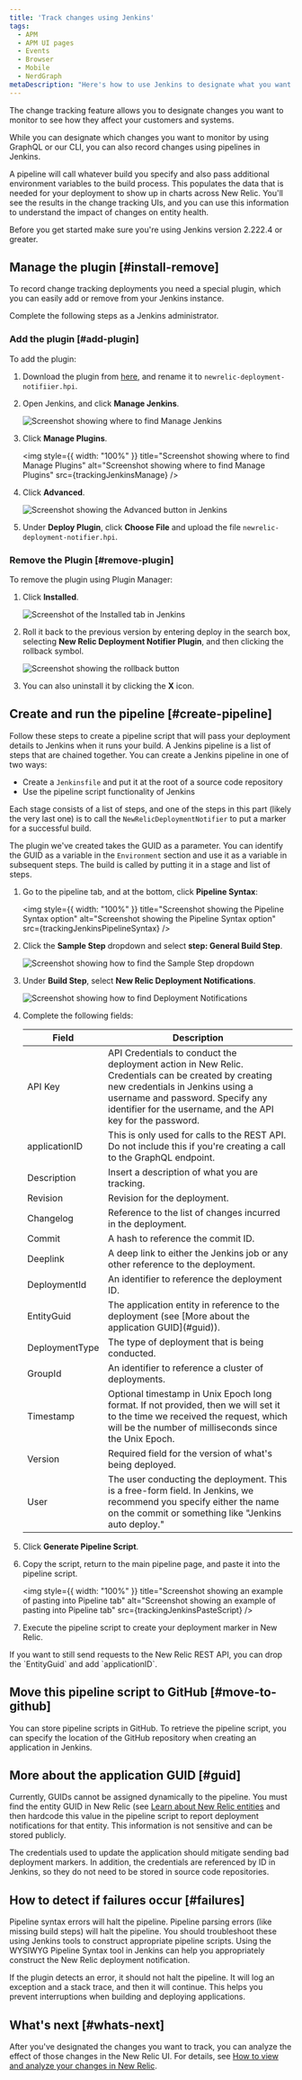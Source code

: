 ```yaml
---
title: 'Track changes using Jenkins'
tags:
  - APM
  - APM UI pages
  - Events
  - Browser
  - Mobile
  - NerdGraph
metaDescription: "Here's how to use Jenkins to designate what you want to capture with change tracking."
---
```












The change tracking feature allows you to designate changes you want to monitor to see how they affect your customers and systems.

While you can designate which changes you want to monitor by using GraphQL or our CLI, you can also record changes using pipelines in Jenkins.

A pipeline will call whatever build you specify and also pass additional environment variables to the build process. This populates the data that is needed for your deployment to show up in charts across New Relic. You'll see the results in the change tracking UIs, and you can use this information to understand the impact of changes on entity health.

Before you get started make sure you're using Jenkins version 2.222.4 or greater.


## Manage the plugin [#install-remove]

To record change tracking deployments you need a special plugin, which you can easily add or remove from your Jenkins instance.

Complete the following steps as a Jenkins administrator.

### Add the plugin [#add-plugin]

To add the plugin:

1. Download the plugin from [here](newrelic-deployment-notifier.hpi), and rename it to `newrelic-deployment-notifiier.hpi`.
2. Open Jenkins, and click **Manage Jenkins**.

    <img
      title="Screenshot showing where to find Manage Jenkins"
      alt="Screenshot showing where to find Manage Jenkins"
      src={trackingJenkinsHomePage}
    />
3. Click **Manage Plugins**.

    <img
      style={{ width: "100%" }}
      title="Screenshot showing where to find Manage Plugins"
      alt="Screenshot showing where to find Manage Plugins"
      src={trackingJenkinsManage}
    />
4. Click **Advanced**.

    <img
      title="Screenshot showing the Advanced button in Jenkins"
      alt="Screenshot showing the Advanced button in Jenkins"
      src={trackingJenkinsAdvanced}
    />
5. Under **Deploy Plugin**, click **Choose File** and upload the file `newrelic-deployment-notifier.hpi`.

### Remove the Plugin [#remove-plugin]

To remove the plugin using Plugin Manager:

1. Click **Installed**.

    <img
      title="Screenshot of the Installed tab in Jenkins"
      alt="Screenshot of the Installed tab in Jenkins"
      src={trackingJenkinsInstalledTab}
    />
2. Roll it back to the previous version by entering deploy in the search box, selecting **New Relic Deployment Notifier Plugin**, and then clicking the rollback symbol.

    <img
      title="Screenshot showing the rollback button"
      alt="Screenshot showing the rollback button"
      src={trackingJenkinsRollback}
    />
3. You can also uninstall it by clicking the **X** icon.

## Create and run the pipeline [#create-pipeline]

Follow these steps to create a pipeline script that will pass your deployment details to Jenkins when it runs your build. A Jenkins pipeline is a list of steps that are chained together. You can create a Jenkins pipeline in one of two ways:

* Create a `Jenkinsfile` and put it at the root of a source code repository
* Use the pipeline script functionality of Jenkins

Each stage consists of a list of steps, and one of the steps in this part (likely the very last one) is to call the `NewRelicDeploymentNotifier` to put a marker for a successful build.

The plugin we've created takes the GUID as a parameter. You can identify the GUID as a variable in the `Environment` section and use it as a variable in subsequent steps. The build is called by putting it in a stage and list of steps.

1. Go to the pipeline tab, and at the bottom, click **Pipeline Syntax**:

    <img
      style={{ width: "100%" }}
      title="Screenshot showing the Pipeline Syntax option"
      alt="Screenshot showing the Pipeline Syntax option"
      src={trackingJenkinsPipelineSyntax}
    />
2. Click the **Sample Step** dropdown and select **step: General Build Step**.

    <img
      title="Screenshot showing how to find the Sample Step dropdown"
      alt="Screenshot showing how to find the Sample Step dropdown"
      src={trackingJenkinsSampleStep}
    />
3. Under **Build Step**, select **New Relic Deployment Notifications**.

    <img
      title="Screenshot showing how to find Deployment Notifications"
      alt="Screenshot showing how to find Deployment Notifications"
      src={trackingJenkinsDeployNotification}
    />
4. Complete the following fields:

    <table>
      <thead>
        <tr>
          <th style={{ width: "200px" }}>
            Field
          </th>
          <th>
            Description
          </th>
        </tr>
      </thead>
        <tbody>
        <tr>
          <td>
            API Key
          </td>
          <td>
            API Credentials to conduct the deployment action in New Relic. Credentials can be created by creating new credentials in Jenkins using a username and password. Specify any identifier for the username, and the API key for the password.
          </td>
        </tr>
        <tr>
          <td>
            applicationID
          </td>
          <td>
            This is only used for calls to the REST API. Do not include this if you're creating a call to the GraphQL endpoint.
          </td>
        </tr>
        <tr>
          <td>
            Description
          </td>
          <td>
            Insert a description of what you are tracking.
          </td>
        </tr>
        <tr>
          <td>
            Revision
          </td>
          <td>
            Revision for the deployment.
          </td>
        </tr>
        <tr>
          <td>
            Changelog
          </td>
          <td>
            Reference to the list of changes incurred in the deployment.
          </td>
        </tr>
        <tr>
          <td>
            Commit
          </td>
          <td>
            A hash to reference the commit ID.
          </td>
        </tr>
        <tr>
          <td>
            Deeplink
          </td>
          <td>
            A deep link to either the Jenkins job or any other reference to the deployment.
          </td>
        </tr>
        <tr>
          <td>
            DeploymentId
          </td>
          <td>
            An identifier to reference the deployment ID.
          </td>
        </tr>
        <tr>
          <td>
            EntityGuid
          </td>
          <td>
            The application entity in reference to the deployment (see [More about the application GUID](#guid)).
          </td>
        </tr>
        <tr>
          <td>
            DeploymentType
          </td>
          <td>
            The type of deployment that is being conducted.
          </td>
        </tr>
        <tr>
          <td>
            GroupId
          </td>
          <td>
            An identifier to reference a cluster of deployments.
          </td>
        </tr>
        <tr>
          <td>
            Timestamp
          </td>
          <td>
            Optional timestamp in Unix Epoch long format. If not provided, then we will set it to the time we received the request, which will be the number of milliseconds since the Unix Epoch.
          </td>
        </tr>
        <tr>
          <td>
            Version
          </td>
          <td>
            Required field for the version of what's being deployed.
          </td>
        </tr>
        <tr>
          <td>
            User
          </td>
          <td>
            The user conducting the deployment. This is a free-form field. In Jenkins, we recommend you specify either the name on the commit or something like "Jenkins auto deploy."
          </td>
        </tr>
      </tbody>
    </table>
5. Click **Generate Pipeline Script**.
6. Copy the script, return to the main pipeline page, and paste it into the pipeline script.

    <img
      style={{ width: "100%" }}
      title="Screenshot showing an example of pasting into Pipeline tab"
      alt="Screenshot showing an example of pasting into Pipeline tab"
      src={trackingJenkinsPasteScript}
    />
7. Execute the pipeline script to create your deployment marker in New Relic.

<Callout variant="tip">
If you want to still send requests to the New Relic REST API, you can drop the `EntityGuid` and add `applicationID`.
</Callout>

## Move this pipeline script to GitHub [#move-to-github]

You can store pipeline scripts in GitHub. To retrieve the pipeline script, you can specify the location of the GitHub repository when creating an application in Jenkins.

## More about the application GUID [#guid]

Currently, GUIDs cannot be assigned dynamically to the pipeline. You must find the entity GUID in New Relic (see [Learn about New Relic entities](/docs/new-relic-solutions/new-relic-one/core-concepts/what-entity-new-relic#find) and then hardcode this value in the pipeline script to report deployment notifications for that entity. This information is not sensitive and can be stored publicly.

The credentials used to update the application should mitigate sending bad deployment markers. In addition, the credentials are referenced by ID in Jenkins, so they do not need to be stored in source code repositories.

## How to detect if failures occur [#failures]

Pipeline syntax errors will halt the pipeline. Pipeline parsing errors (like missing build steps) will halt the pipeline. You should troubleshoot these using Jenkins tools to construct appropriate pipeline scripts. Using the WYSIWYG Pipeline Syntax tool in Jenkins can help you appropriately construct the New Relic deployment notification.

If the plugin detects an error, it should not halt the pipeline. It will log an exception and a stack trace, and then it will continue. This helps you prevent interruptions when building and deploying applications.

## What's next [#whats-next]

After you've designated the changes you want to track, you can analyze the effect of those changes in the New Relic UI. For details, see [How to view and analyze your changes in New Relic](/docs/change-tracking/change-tracking-view-analyze).